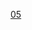 {{routemap
| title = 深圳地鐵5號線（環中線）
| title-bg = {{深圳地铁颜色|5}}
| title-color = white
| text-width = 0,90,160
| collapsible = no
| inline = <includeonly>yes</includeonly>
| map =
utCONTg\\~~ ~~ ~~ ~~{{rmr|Ricon=U|{{深圳地铁|8|n}}[[鹽田路站|鹽田路]]}}
uKDSTCCa\utSTR\\\~~ ~~ ~~ ~~[[蛇口西车辆段]] ({{深圳地铁|2|c}})
utSTR\utSTR\utENDEa\\~~ ~~ ~~ ~~预留延伸
utSTR\utBHF!~HUBaq\utBHF!~HUBeq\\~~ ~~[[赤湾站 (深圳地铁)|赤灣]]~~{{深圳地铁|2|n}}
utSTRl\utABZlr\utABZg+r\\~~ ~~ ~~ ~~联络线往{{深圳地铁|2|c}}
utBHF~~ ~~[[荔灣站|荔灣]]
utBHF~~ ~~[[鐵路公園站|鐵路公園]]
utBHF~~ ~~[[妈湾站 (地铁)|媽灣]]
WASSERq\utKRZW\WASSERq~~ ~~ ~~ ~~[[前灣河]]
utBHF~~ ~~[[前湾公园站|前湾公园]]
utSKRZ-A~~ ~~ ~~ ~~[[广深沿江高速]]
utCONTgq\utTINTt\utENDEeq~~ ~~[[前灣站|前灣]]~~{{深圳地鐵|9|n}}~~{{rmr|Licon=L|[[文锦站|文锦]]}}
WASSERq\utKRZW\WASSERq~~ ~~ ~~ ~~[[桂灣河]]
utCONTgq\utKRZto\utSTR+r~~ ~~ ~~ ~~{{深圳地铁|11|n}}{{rmr|Licon=L|[[福田站 (深圳地鐵)|福田]]}}
\utBHF\utSTR~~ ~~[[桂湾站|桂湾]]
\utKRWgl\utKRWg+r~~ ~~ ~~ ~~联络线往{{深圳地铁|11|c}}
utCONTgq\utSTR+r\utSTR\utSTR\~~ ~~ ~~ ~~{{深圳地铁|1|n}}{{rmr|Licon=L|[[罗湖站 (深圳)|羅湖]]}}
exLDER\utBHF!~HUBaq\utBHF!~HUBq\utBHF!~HUBq\extKBHFa!~HUBeq~~ ~~[[前海湾站|前海湾]]~~{{深圳地铁|1|n}} {{深圳地铁|11|n}}~~国铁[[前海站 (国铁)|前海站]]，[[穗深城际铁路]]
\utKRWgl\utKRWg+r\utSTR\extSTR~~ ~~ ~~ ~~联络线往{{深圳地铁|1|c}}
utKRW+l\utSTR+l!~utKRWr\utKRZto\utSTRr\extSTR
utKRZW\utKRZW\utKRZW\WASSERq\extKRZW~~ ~~ ~~ ~~[[雙界河]]
extSTR+l\uemtKRZto\uemtKRZto\uemtKRZto\extSTRq\extSTRr\
extSTR\utLSTR\utKRZW\utKRZW\WASSERq\\~~ ~~ ~~ ~~[[新圳河]]
extSTR\utLSTR\utSTR\utBHF\\\~~ ~~[[临海站 (深圳)|临海]]
extSTR\utLSTR\utSTR\utBHF\\\~~ ~~[[宝华站|宝华]]
extSTR\utLSTR\utSTRl\utKRZto\utSTRq\utCONTfq\~~ ~~ ~~ ~~{{深圳地铁|11|n}}{{rmr|Ricon=R|[[碧頭站|碧頭]]}}
extSTR\utLSTRl\utLSTRq\utTINTt\utSTRq\utCONTfq\~~ ~~[[宝安中心站|宝安中心]]~~{{深圳地铁|1|n}}~~{{rmr|Ricon=R|[[機場東站 (深圳)|機場東]]}}
extSTRl\extSTRq\extSTRq\uemtKRZto!~HUBc2\extBHFq!~HUB3\extCONTfq\~~ ~~ ~~ ~~国铁[[宝安站 (国铁)|宝安站]]，[[穗深城际铁路]]
exLDER\utBHF!~HUB1\HUBc4~~ ~~[[翻身站|翻身]]
uextCONTgq\uextABZq+l\utTINTxt\uextCONTfq\~~ ~~[[灵芝站|灵芝]]~~{{Dim|{{深圳地鐵|12|n}}}}~~{{rmr|Licon=L|Ricon=R|[[左炮台东站|左炮台东]]|[[海上田园东站|海上田园东]]<!--[[松崗站|松崗]]-->}}
uextKRWl\uetKRWg+r\~~ ~~ ~~ ~~联络线往{{深圳地铁|12|c}}
utBHF~~ ~~[[洪浪北站|洪浪北]]
utBHF~~ ~~[[兴东站|兴东]]
uextCONTgq\uextSTRq\utTINTxt\uextCONTfq\~~ ~~[[留仙洞站|留仙洞]]~~{{Dim|{{深圳地鐵|13|n}}}}~~{{rmr|Licon=L|Ricon=R|[[深圳湾口岸站|深圳湾口岸]]|[[上屋站|上屋]]}}
utSTRc2\utABZg3\~~ ~~ ~~ ~~联络线往{{深圳地铁|7|c}}
utCONTgq\utABZq1\utTINTt!~utSTRc4\utCONTfq\~~ ~~[[西丽站 (地铁)|西丽]]~~{{深圳地铁|7|n}}~~{{rmr|Licon=L|Ricon=R|[[太安站|太安]]|[[西麗湖站|西麗湖]]}}
WASSERq\utKRZW\WASSERq~~ ~~ ~~ ~~[[沙河 (深圳)|大沙河]]
utBHF~~ ~~[[大学城站 (深圳市)|大学城]]
CONTg\\uhtSTRe\\~~ ~~ ~~ ~~[[平南铁路]]往{{rmr|Ricon=U|[[深圳西站|深圳西]]}}
STR\uKDSTa\uhSTR\\~~ ~~ ~~ ~~[[塘朗车辆段]]
KRWg+l\uKRWgr\uhSTR\\~~ ~~ ~~ ~~联络线往[[平南铁路]]
STR\uhSTRa@g\uhBHF\\~~ ~~[[塘朗站|塘朗]]
STR\uhKRWl\uhKRWg+r\\
STR\WASSERq\uhKRZW\WASSERq\~~ ~~ ~~ ~~[[沙河 (深圳)|大沙河]]
STR\\uhBHF\\~~ ~~[[长岭陂站|长岭陂]]
tSTRa\\uhtSTRa\\
tSTRl\tSTRq\umtKRZto\tSTR+r\~~ ~~ ~~ ~~長嶺陂隧道
tSTR+l\umtKRZto\tSTRr
CONTgq\tKRZ\umtKRZ\BHFq!~HUBa\CONTfq~~ ~~ ~~ ~~[[广深港客运专线]]，[[廈深鐵路]]
uhCONTgq\mtKRZh\utKRZh\uhBHFq!~HUB\uhCONTfq~~ ~~ ~~ ~~{{深圳地铁|6|n}}{{rmr|Licon=L|Ricon=R|[[科学馆站|科学馆]]|[[松崗站|松崗]]}}
uhCONTgq\mtKRZh\utKRZh\uhBHFq!~HUB\uhCONTfq~~ ~~ ~~ ~~{{深圳地铁|4|n}}{{rmr|Licon=L|Ricon=R|[[福田口岸站|福田口岸]]|[[牛湖站|牛湖]]}}
\tSTR\utBHF!~HUBaq\HUBrf\LDER~~ ~~[[深圳北站 (地铁)|深圳北站]]~~{{深圳地铁|4|n}} {{深圳地铁|6|n}}~~国铁[[深圳北站]]
tSTRl\umtKRZtu\tSTR+r
\utSTR\tSTRe
\utBHF\STR~~ ~~[[民治站|民治]]
\utSTR\BST~~ ~~ ~~ ~~[[平南铁路]][[坂田站 (平南铁路)|坂田站]]
utCONTgq\utSTRq\utTINTt\mKRZt\utCONTfq~~ ~~[[五和站|五和]]~~{{深圳地鐵|10|n}}~~{{rmr|Licon=L|Ricon=R|[[福田口岸站|福田口岸]]|[[雙擁街站|雙擁街]]}}
\\utBHF\STR2\STRc3~~ ~~[[坂田站 (深圳地鐵)|坂田]]
\\utSTR\STRc1\CONTl+4~~ ~~ ~~ ~~[[平南铁路]]往{{rmr|Ricon=R|[[平湖站|平湖]]}}
utBHF~~ ~~[[杨美站 (深圳)|杨美]]
utBHF~~ ~~[[上水径站|上水径]]
utBHF~~ ~~[[下水径站|下水径]]
utBHF~~ ~~[[长龙站|长龙]]
CONTgq\BHFq!~HUBa\umtKRZ\CONTfq\~~ ~~ ~~ ~~[[广深铁路]]
HUBtl\utBHF!~HUBeq\LDER~~ ~~[[布吉站|布吉]]~~{{深圳地铁|3|n}} {{Dim|{{深圳地铁|14|n}}}}~~国铁[[深圳東站]]
uhCONTgq\uhBHFq!~HUB\utKRZh\uhCONTfq\~~ ~~ ~~ ~~{{深圳地铁|3|n}}{{rmr|Licon=L|Ricon=R|[[福保站|福保]]|[[雙龍站 (深圳)|雙龍]]}}
uextCONTgq\uextBHFq!~HUBe\uetKRZto\uextCONTfq\~~ ~~ ~~ ~~{{深圳地铁|14|n}}{{rmr|Licon=L|Ricon=R|[[岗厦北站|岗厦北]]|[[沙田站 (深圳)|沙田]]}}
utBHF~~ ~~[[百鸽笼站|百鸽笼]]
utBHF~~ ~~[[布心站|布心]]
\utBHF!~HUBaq\utKBHFa!~HUBeq~~ ~~[[太安站|太安]]~~{{深圳地铁|7|n}}
utCONTgq\utKRZto\utSTRr~~ ~~ ~~ ~~{{rmr|Licon=L|[[西丽湖站|西丽湖]]}}
utBHF~~ ~~[[怡景站|怡景]]
\\utSTR\utSTR+l\utCONTfq~~ ~~ ~~ ~~{{rmr|Ricon=R|{{深圳地铁|8|n}}[[鹽田路站|鹽田路]]}}
\utXBHF-L\utXBHF-R~~ ~~[[黄贝岭站|黄贝岭]]~~{{深圳地铁|2|n}}
\uxtKRWgl\utKRWg+r~~ ~~ ~~ ~~联络线往{{深圳地铁|2|c}}
utLSTR+l\uxtKRZto\utSTRr
utLSTR\uextBHF\~~ ~~{{Dim|[[东门路站|东门路]]}}
utLSTRl\uxtKRZto\utSTR+r
\utLSTR+l\uxtKRZto\utKRZtu\utCONTfq~~ ~~ ~~ ~~{{深圳地铁|1|n}}{{rmr|Ricon=R|[[罗湖站 (深圳)|罗湖]]}}
utLSTR\uextBHF\utSTR~~ ~~{{Dim|[[建设路站|建设路]]}}
\utBHF!~HUBaq\uextKBHFe!~HUBq\exKBL2!~utBHF!~HUBeq\exBLc3~~ ~~{{Dim|[[大剧院站 (深圳)|大剧院]]}}~~{{深圳地铁|1|n}} {{深圳地铁|2|n}}
utSTR+l\utKRZto\utSTRq\exBLc1!~utSTRr!~HUBc2\exKBL4!~uextKBHFa!~HUB3~~ ~~ ~~ ~~{{深圳地铁|9|n}}{{Dim|{{深圳地铁|11|n}}}}[[红岭南站]]
utCONTgq\utKRZtu\utKRZtu\utSTRq\utBHFq!~HUB1\uxtKRZtu!~HUBc4\utCONTfq~~ ~~ ~~ ~~{{深圳地铁|9|n}}{{rmr|Licon=L|Ricon=R|[[前灣站|前灣]]|[[文錦站|文錦]]}}
utSTR\utSTR\\\uextCONTf~~ ~~ ~~ ~~{{深圳地铁|11|n}}{{rmr|Ricon=D|[[碧头站|碧头]]}}
utSTR\utCONTf\\\~~ ~~ ~~ ~~{{深圳地铁|1|n}}{{rmr|Ricon=D|[[機場東站 (深圳)|機場東]]}}
utCONTf\\\\~~ ~~ ~~ ~~{{深圳地铁|2|n}}{{rmr|Ricon=D|[[赤湾站 (深圳地铁)|赤灣]]}}
| bottom = {{navbar|深圳地鐵RDT/5}}
}}
<noinclude>
{{Rdt intro|[[深圳地铁5号线]]}}
[[Category:深圳地鐵RDT|05]]
</noinclude>
